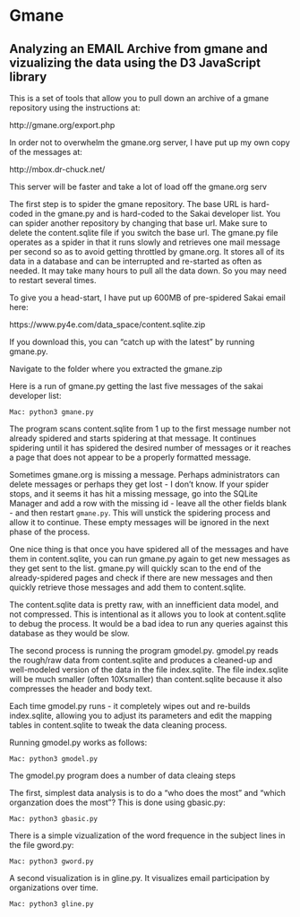 # Gmane

## Analyzing an EMAIL Archive from gmane and vizualizing the data using the D3 JavaScript library

This is a set of tools that allow you to pull down an archive
of a gmane repository using the instructions at:

http://gmane.org/export.php

In order not to overwhelm the gmane.org server, I have put up 
my own copy of the messages at: 

http://mbox.dr-chuck.net/

This server will be faster and take a lot of load off the 
gmane.org serv

The first step is to spider the gmane repository.  The base URL 
is hard-coded in the gmane.py and is hard-coded to the Sakai
developer list.  You can spider another repository by changing that
base url.   Make sure to delete the content.sqlite file if you 
switch the base url.  The gmane.py file operates as a spider in 
that it runs slowly and retrieves one mail message per second so 
as to avoid getting throttled by gmane.org.   It stores all of
its data in a database and can be interrupted and re-started 
as often as needed.   It may take many hours to pull all the data
down.  So you may need to restart several times.

To give you a head-start, I have put up 600MB of pre-spidered Sakai 
email here:

https://www.py4e.com/data_space/content.sqlite.zip

If you download this, you can "catch up with the latest" by
running gmane.py.

Navigate to the folder where you extracted the gmane.zip

Here is a run of gmane.py getting the last five messages of the
sakai developer list:

```
Mac: python3 gmane.py 
```

The program scans content.sqlite from 1 up to the first message number not already spidered and starts spidering at that message.  It continues spidering until it has spidered the desired number of messages or it reaches a page that does not appear to be a properly formatted message.

Sometimes gmane.org is missing a message.  Perhaps administrators can delete messages or perhaps they get lost - I don't know.   If your spider stops, and it seems it has hit a missing message, go into the SQLite Manager and add a row with the missing id - leave all the other fields blank - and then restart `gmane.py`.   This will unstick the 
spidering process and allow it to continue.  These empty messages will be ignored in the next phase of the process.

One nice thing is that once you have spidered all of the messages and have them in  content.sqlite, you can run gmane.py again to get new messages as they get sent to the list.  gmane.py will quickly scan to the end of the already-spidered pages and check if there are new messages and then quickly retrieve those messages and add them  to content.sqlite.

The content.sqlite data is pretty raw, with an innefficient data model, and not compressed. This is intentional as it allows you to look at content.sqlite to debug the process. It would be a bad idea to run any queries against this database as they would be  slow.

The second process is running the program gmodel.py.  gmodel.py reads the rough/raw data from content.sqlite and produces a cleaned-up and well-modeled version of the data in the file index.sqlite.  The file index.sqlite will be much smaller (often 10Xsmaller) than content.sqlite because it also compresses the header and body text.

Each time gmodel.py runs - it completely wipes out and re-builds index.sqlite, allowing you to adjust its parameters and edit the mapping tables in content.sqlite to tweak the data cleaning process.

Running gmodel.py works as follows:

```
Mac: python3 gmodel.py
```

The gmodel.py program does a number of data cleaing steps

The first, simplest data analysis is to do a "who does the most" and "which  organzation does the most"?  This is done using gbasic.py:

```
Mac: python3 gbasic.py 
```

There is a simple vizualization of the word frequence in the subject lines in the file gword.py:

```
Mac: python3 gword.py
```

A second visualization is in gline.py.  It visualizes email participation by  organizations over time.

```
Mac: python3 gline.py 
```





